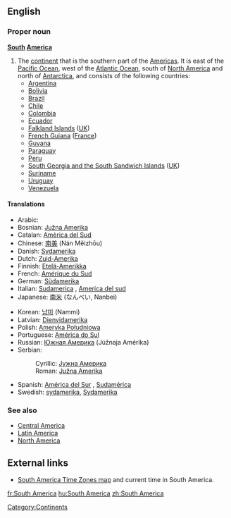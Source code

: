 ==English==
{{wikipedia}}
===Proper noun===
'''[[South]] [[America]]'''

#The [[continent]] that is the southern part of the [[Americas]].  It is east of the [[Pacific Ocean]], west of the [[Atlantic Ocean]], south of [[North America]] and north of [[Antarctica]], and consists of the following countries:
#*[[Argentina]]
#*[[Bolivia]]
#*[[Brazil]]
#*[[Chile]]
#*[[Colombia]]
#*[[Ecuador]]
#*[[Falkland Islands]] ([[UK]])
#*[[French Guiana]] ([[France]])
#*[[Guyana]]
#*[[Paraguay]]
#*[[Peru]]
#*[[South Georgia and the South Sandwich Islands]] ([[UK]])
#*[[Suriname]]
#*[[Uruguay]]
#*[[Venezuela]]

====Translations====
{{top}}
*Arabic: {{ARchar|[[امريكا الجنوبية]]}} {{Unicode|(’ámrika l-janubíyya)}} {{f}}
*Bosnian: [[Južna Amerika]] {{f}}
*Catalan: [[Amèrica del Sud]] {{f}}
*Chinese: [[南美]] (Nán Měizhōu)
*Danish: [[Sydamerika]]
*Dutch: [[Zuid-Amerika]] {{n}}
*Finnish: [[Etelä-Amerikka]]
*French: [[Amérique du Sud]] {{f}}
*German: [[Südamerika]] {{n}}
*Italian: [[Sudamerica]] {{f}}, [[America del sud]] {{f}}
*Japanese: [[南米]] (なんべい, Nanbei)
{{mid}}
*Korean: [[남미]] (Nammi)
*Latvian: [[Dienvidamerika]] {{f}}
*Polish: [[Ameryka Południowa]]
*Portuguese: [[América do Sul]] {{f}}
*Russian: [[Южная Америка]] {{f}} (Júžnaja Amérika)
*Serbian:
*:Cyrillic: [[Јужна Америка]] {{f}}
*:Roman: [[Južna Amerika]] {{f}}
*Spanish: [[América del Sur]] {{f}}, [[Sudamérica]] {{f}}
*Swedish: [[sydamerika]], [[Sydamerika]] {{n}}
{{bottom}}

===See also===
*[[Central America]]
*[[Latin America]]
*[[North America]]

[[Category:Continents]]

==External links==
* [http://www.worldtimezone.com/time-south-america24.php South America Time Zones map] and current time in South America.

[[fr:South America]]
[[hu:South America]]
[[zh:South America]]
